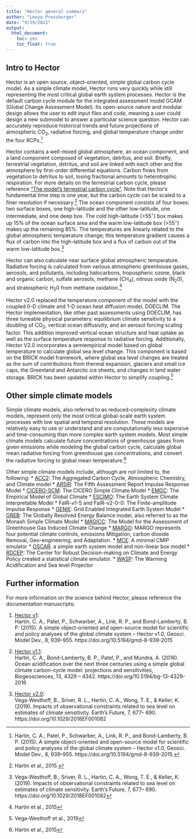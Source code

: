 ```yaml
---
title: "Hector general summary"
author: "Leeya Pressburger"
date: "9/29/2021"
output:
  html_document:
    toc: yes
    toc_float: true
---
```


## Intro to Hector
Hector is an open source, object-oriented, simple global carbon cycle model. As a simple climate model, Hector runs very quickly while still representing the most critical global earth system processes. Hector is the default carbon cycle module for the integrated assessment model GCAM (Global Change Assessment Model). Its open-source nature and modular design allows the user to edit input files and code, meaning a user could design a new submodel to answer a particular science question. Hector can accurately reproduce historical trends and future projections of atmospheric CO~2~, radiative forcing, and global temperature change under the four RCPs.^[Hartin, C. A., Patel, P., Schwarber, A., Link, R. P., and Bond-Lamberty, B. P. (2015). A simple object-oriented and open-source model for scientific and policy analyses of the global climate system – Hector v1.0, Geosci. Model Dev., 8, 939–955. https://doi.org/10.5194/gmd-8-939-2015.]

Hector contains a well-mixed global atmosphere, an ocean component, and a land component composed of vegetation, detritus, and soil. Briefly, terrestrial vegetation, detritus, and soil are linked with each other and the atmosphere by first-order differential equations. Carbon flows from vegetation to detritus to soil, losing fractional amounts to heterotrophic respiration. For more details on the terrestrial carbon cycle, please reference ["The model's terrestrial carbon cycle"](https://jgcri.github.io/hector/articles/manual/SimpleNBox.html). Note that Hector's fundamental time step is one year, but the carbon cycle can be scaled to a finer resolution if necessary.^[Hartin et al., 2015.] The ocean component consists of four boxes: two surface boxes, one high-latitude and the other low-latitude, one intermediate, and one deep box. The cold high-latitude (>55$^◦$) box makes up 15% of the ocean surface area and the warm low-latitude box (>55$^◦$) makes up the remaining 85%. The temperatures are linearly related to the global atmospheric temperature change; this temperature gradient causes a flux of carbon into the high-latitude box and a flux of carbon out of the warm low-latitude box.^[Vega-Westhoff, B., Sriver, R. L., Hartin, C. A., Wong, T. E., & Keller, K. (2019). Impacts of observational constraints related to sea level on estimates of climate sensitivity. Earth's Future, 7, 677– 690. https://doi.org/10.1029/2018EF001082]

Hector can also calculate near surface global atmospheric temperature. Radiative forcing is calculated from various atmospheric greenhouse gases, aerosols, and pollutants, including halocarbons, tropospheric ozone, black and organic carbon, sulfate aerosols, methane (CH~4~), nitrous oxide (N~2~0), and stratospheric H~2~0 from methane oxidation.^[Hartin et al., 2015] 

Hector v2.0 replaced the temperature component of the model with the coupled 0-D climate and 1-D ocean heat diffusion model, DOECLIM. The Hector implementation, like other past assessments using DOECLIM, has three tuneable physical parameters: equilibrium climate sensitivity to a doubling of CO~2~, vertical ocean diffusivity, and an aerosol forcing scaling factor. This addition improved vertical ocean structure and heat uptake as well as the surface temperature response to radiative forcing. Additionally, Hector V2.0 incorporates a semiempirical model based on global temperature to calculate global sea level change. This component is based on the BRICK model framework, where global sea level changes are treated as the sum of contributions from thermal expansion, glaciers and small ice caps, the Greenland and Antarctic ice sheets, and changes in land water storage. BRICK has been updated within Hector to simplify coupling.^[Vega-Westhoff et al., 2019] 

## Other simple climate models

Simple climate models, also referred to as reduced-complexity climate models, represent only the most critical global-scale earth system processes with low spatial and temporal resolution. These models are relatively easy to use or understand and are computationally less expensive and time-consuming than more complex earth system models. Most simple climate models calculate future concentrations of greenhouse gases from given emissions while modeling the global carbon cycle, calculate global mean radiative forcing from greenhouse gas concentrations, and convert the radiative forcing to global mean temperature.^[Hartin et al., 2015] 

Other simple climate models include, although are not limited to, the following:
* [ACC2](https://doi.org/10.1007/s10584-009-9566-6): The Aggregated Carbon Cycle, Atmospheric Chemistry, and Climate model
* [AR5IR](https://doi.org/10.5194/acp-13-1853-2013): The Fifth Assessment Report Impulse Response Model
* [CICERO-SCM](http://hdl.handle.net/11250/192444): The CICERO Simple Climate Model
* [EMGC](https://doi.org/10.5194/acp-13-3997-2013): The Empirical Model of Global Climate
* [ESCIMO](https://doi.org/10.5194/esd-7-831-2016): The Earth System Climate Interpretable Model
* FaIR-v1-5 and FaIR-v2-0-0: The Finite-amplitude Impulse Response
* [GENIE](https://www.ercim.eu/publication/Ercim_News/enw61/price.html): Grid Enabled Integrated Earth System Model
* [GREB](https://doi.org/10.1007/s00382-011-1026-0): The Globally Resolved Energy Balance model, also referred to as the Monash Simple Climate Model
* [MAGICC](http://www.magicc.org/): The Model for the Assessment of Greenhouse Gas Induced Climate Change
* [MARGO](https://doi.org/10.31223/osf.io/5bgyc): MARGO represents four potential climate controls, emissions Mitigation, carbon dioxide Removal, Geo-engineering, and Adaptation.
* [MCE](https://doi.org/10.5194/gmd-2021-79): A minimal CMIP emulator
* [OSCAR](https://doi.org/10.5194/gmd-10-271-2017): a simple earth system model and non-linear box model
* [RDCEP](http://www.rdcep.org/research-projects/climate-emulator): The Center for Robust Decision-making on Climate and Energy Policy created a statistical climate emulator.
* [WASP](https://doi.org/10.1007/s00382-015-2960-z): The Warming Acidification and Sea level Projector

## Further information
For more information on the science behind Hector, please reference the documentation manuscripts:   

1. [Hector v1](https://doi.org/10.5194/gmd-8-939-2015):  
    Hartin, C. A., Patel, P., Schwarber, A., Link, R. P., and Bond-Lamberty, B. P. (2015). A simple object-oriented and open-source model for scientific and policy analyses of the global climate system – Hector v1.0, Geosci. Model Dev., 8, 939–955. https://doi.org/10.5194/gmd-8-939-2015
    
2. [Hector v1.1](https://doi.org/10.5194/bg-13-4329-2016):  
    Hartin, C. A., Bond-Lamberty, B. P., Patel, P., and Mundra, A. (2016). Ocean acidification over the next three centuries using a simple global climate carbon-cycle model: projections and sensitivities, Biogeosciences, 13, 4329 – 4342. https://doi.org/10.5194/bg-13-4329-2016
    
3. [Hector v2.0](https://doi.org/10.1029/2018EF001082):  
    Vega-Westhoff, B., Sriver, R. L., Hartin, C. A., Wong, T. E., & Keller, K. (2019). Impacts of observational constraints related to sea level on estimates of climate sensitivity. Earth's Future, 7, 677– 690. https://doi.org/10.1029/2018EF001082
